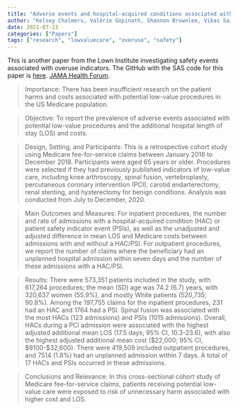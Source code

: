 ```yaml
---
title: "Adverse events and hospital-acquired conditions associated with potential low-value care in Medicare beneficiaries"
author: "Kelsey Chalmers, Valérie Gopinath, Shannon Brownlee, Vikas Saini, Adam G. Elshaug"
date: 2021-07-23
categories: ["Papers"]
tags: ["research", "lowvaluecare", "overuse", "safety"]
---
```


This is another paper from the Lown Institute investigating safety events associated with overuse indicators. 
The GitHub with the SAS code for this paper is [here](https://github.com/kelsey209/hac-lvc-osf).
[JAMA Health Forum](https://jamanetwork.com/journals/jama-health-forum/fullarticle/2782409).

> Importance: There has been insufficient research on the patient harms and costs associated with potential low-value procedures in the US Medicare population.

> Objective: To report the prevalence of adverse events associated with potential low-value procedures and the additional hospital length of stay (LOS) and costs.

> Design, Setting, and Participants: This is a retrospective cohort study using Medicare fee-for-service claims between January 2016 to December 2018. Participants were aged 65 years or older. Procedures were selected if they had previously published indicators of low-value care, including knee arthroscopy, spinal fusion, vertebroplasty, percutaneous coronary intervention (PCI), carotid endarterectomy, renal stenting, and hysterectomy for benign conditions. Analysis was conducted from July to December, 2020.

> Main Outcomes and Measures: For inpatient procedures, the number and rate of admissions with a hospital-acquired condition (HAC) or patient safety indicator event (PSIs), as well as the unadjusted and adjusted difference in mean LOS and Medicare costs between admissions with and without a HAC/PSI. For outpatient procedures, we report the number of claims where the beneficiary had an unplanned hospital admission within seven days and the number of these admissions with a HAC/PSI.

>Results: There were 573,351 patients included in the study, with 617,264 procedures; the mean (SD) age was 74.2 (6.7) years, with 320,637 women (55.9%), and mostly White patients (520,735; 90.8%). Among the 197,755 claims for the inpatient procedures, 231 had an HAC and 1764 had a PSI. Spinal fusion was associated with the most HACs (123 admissions) and PSIs (1015 admissions). Overall, HACs during a PCI admission were associated with the highest adjusted additional mean LOS (17.5 days; 95% CI, 10.3-23.6), with also the highest adjusted additional mean cost ($22,000; 95% CI, $9100-$32,600). There were 419,509 included outpatient procedures, and 7514 (1.8%) had an unplanned admission within 7 days. A total of 17 HACs and PSIs occurred in these admissions.

>Conclusions and Relevance: In this cross-sectional cohort study of Medicare fee-for-service claims, patients receiving potential low-value care were exposed to risk of unnecessary harm associated with higher cost and LOS.